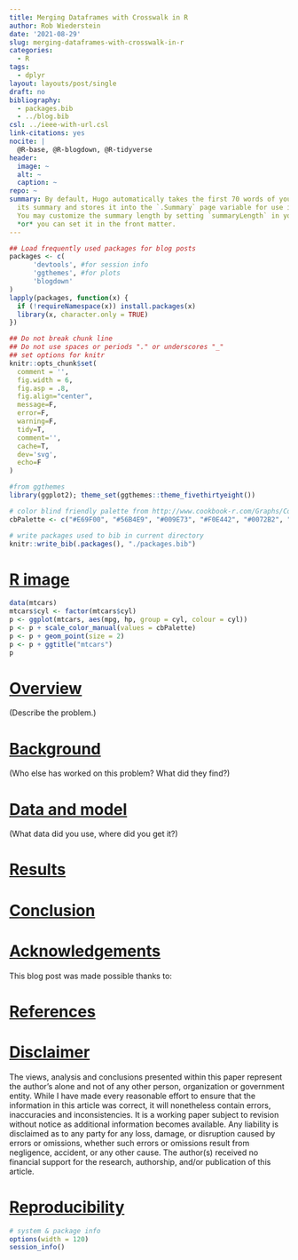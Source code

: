 ```yaml
---
title: Merging Dataframes with Crosswalk in R
author: Rob Wiederstein
date: '2021-08-29'
slug: merging-dataframes-with-crosswalk-in-r
categories:
  - R
tags:
  - dplyr
layout: layouts/post/single
draft: no
bibliography:
  - packages.bib
  - ../blog.bib
csl: ../ieee-with-url.csl
link-citations: yes
nocite: |
  @R-base, @R-blogdown, @R-tidyverse
header:
  image: ~
  alt: ~
  caption: ~
repo: ~
summary: By default, Hugo automatically takes the first 70 words of your content as
  its summary and stores it into the `.Summary` page variable for use in your templates.
  You may customize the summary length by setting `summaryLength` in your site configuration
  *or* you can set it in the front matter.
---
```



```r
## Load frequently used packages for blog posts
packages <- c(
      'devtools', #for session info
      'ggthemes', #for plots
      'blogdown'
)
lapply(packages, function(x) {
  if (!requireNamespace(x)) install.packages(x)
  library(x, character.only = TRUE)
})
```

```r
## Do not break chunk line
## Do not use spaces or periods "." or underscores "_"
## set options for knitr
knitr::opts_chunk$set(
  comment = '',
  fig.width = 6,
  fig.asp = .8,
  fig.align="center",
  message=F,
  error=F,
  warning=F,
  tidy=T,
  comment='',
  cache=T,
  dev='svg',
  echo=F
)
```

```r
#from ggthemes
library(ggplot2); theme_set(ggthemes::theme_fivethirtyeight())
```

```r
# color blind friendly palette from http://www.cookbook-r.com/Graphs/Colors_(ggplot2)/
cbPalette <- c("#E69F00", "#56B4E9", "#009E73", "#F0E442", "#0072B2", "#D55E00", "#CC79A7", "#000000")
```

```r
# write packages used to bib in current directory
knitr::write_bib(.packages(), "./packages.bib")
```

# [R image](#image)


```r
data(mtcars)
mtcars$cyl <- factor(mtcars$cyl)
p <- ggplot(mtcars, aes(mpg, hp, group = cyl, colour = cyl))
p <- p + scale_color_manual(values = cbPalette)
p <- p + geom_point(size = 2)
p <- p + ggtitle("mtcars")
p
```

# [Overview](#overview)

(Describe the problem.)

# [Background](#background)

(Who else has worked on this problem?  What did they find?)

# [Data and model](#data)

(What data did you use, where did you get it?)

# [Results](#results)

# [Conclusion](#conclusion)

# [Acknowledgements](#acknowledge)

This blog post was made possible thanks to:

# [References](#reference)

<div id="refs"></div>

# [Disclaimer](#disclaimer)

The views, analysis and conclusions presented within this paper represent the author’s alone and not of any other person, organization or government entity. While I have made every reasonable effort to ensure that the information in this article was correct, it will nonetheless contain errors, inaccuracies and inconsistencies. It is a working paper subject to revision without notice as additional information becomes available. Any liability is disclaimed as to any party for any loss, damage, or disruption caused by errors or omissions, whether such errors or omissions result from negligence, accident, or any other cause. The author(s) received no financial support for the research, authorship, and/or publication of this article.

# [Reproducibility](#reproduce)

```r
# system & package info
options(width = 120)
session_info()
```
